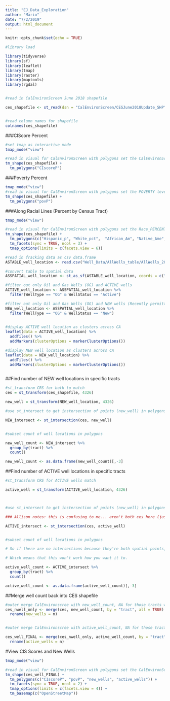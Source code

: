 ```yaml
---
title: "EJ_Data_Exploration"
author: "Mario"
date: "7/2/2019"
output: html_document
---
```


```r
knitr::opts_chunk$set(echo = TRUE)
```


```r

#library load

library(tidyverse)
library(sf)
library(leaflet)
library(tmap)
library(raster)
library(maptools)
library(rgdal)



```


```r

#read in CalEnvironScreen June 2018 shapefile

ces_shapefile <- st_read(dsn = "CalEnvironScreen/CESJune2018Update_SHP", layer = "CES3June2018Update")


#read column names for shapefile
colnames(ces_shapefile)


```

###CIScore Percent

```r

#set tmap as interactive mode
tmap_mode("view")

#read in visual for CalEnvironScreen with polygons set the CalEnvironScreen Score (Pollution Burden * Population Characteristics) AS PERCENTILE
tm_shape(ces_shapefile) +
  tm_polygons("CIscoreP") 

```

###Poverty Percent

```r


tmap_mode("view")
#read in visual for CalEnvironScreen with polygons set the POVERTY level AS PERCENTILE
tm_shape(ces_shapefile) +
  tm_polygons("povP")

```


###Along Racial Lines (Percent by Census Tract)

```r

tmap_mode("view")

#read in visual for CalEnvironScreen with polygons set the Race_PERCENTILE by Census Tract
tm_shape(ces_shapefile) +
  tm_polygons(c("Hispanic_p", "White_pct",  "African_Am", "Native_Ame", "Asian_Amer", "Other_pct")) +
  tm_facets(sync = TRUE, ncol = 3) +
  tmap_options(limits = c(facets.view = 6))

```




```r

#read in fracking data as csv data.frame
ASTABLE_well_location <- read.csv("Well_Data/AllWells_table/AllWells_20190724.csv")

#convert table to spatial data
ASSPATIAL_well_location <- st_as_sf(ASTABLE_well_location, coords = c("Longitude", "Latitude"), crs = 4326)

#filter out only Oil and Gas Wells (OG) and ACTIVE wells
ACTIVE_well_location <- ASSPATIAL_well_location %>%
  filter(WellType == "OG" & WellStatus == "Active") 

#filter out only Oil and Gas Wells (OG) and NEW wells (Recently permitted well; in the process of being drilled)
NEW_well_location <- ASSPATIAL_well_location %>% 
  filter(WellType == "OG" & WellStatus == "New") 
             

```



```r

#display ACTIVE well location as clusters across CA
leaflet(data = ACTIVE_well_location) %>% 
  addTiles() %>% 
  addMarkers(clusterOptions = markerClusterOptions())

```


```r

#display NEW well location as clusters across CA
leaflet(data = NEW_well_location) %>% 
  addTiles() %>% 
  addMarkers(clusterOptions = markerClusterOptions())



```


##Find number of NEW well locations in specific tracts

```r


#st_transform CRS for both to match
ces = st_transform(ces_shapefile, 4326)

new_well = st_transform(NEW_well_location, 4326)

#use st_intersect to get instersection of points (new_well) in polygons (ces).

NEW_intersect <- st_intersection(ces, new_well)


#subset count of well locations in polygons

new_well_count <- NEW_intersect %>% 
  group_by(tract) %>% 
  count()

new_well_count <- as.data.frame(new_well_count)[,-3]


```


##Find number of ACTIVE well locations in specific tracts

```r


#st_transform CRS for ACTIVE wells match

active_well = st_transform(ACTIVE_well_location, 4326)



#use st_intersect to get instersection of points (new_well) in polygons (ces).

### Allison notes: this is confusing to me... aren't both ces here (just has a latitude & longitude coordinate for each row, so aren't these just spatial points) and new_well locations both spatial points? Then trying to find an intersection doesn't make sense. Intersection works when trying to find points within a polygon.

ACTIVE_intersect <- st_intersection(ces, active_well)


#subset count of well locations in polygons

# So if there are no intersections because they're both spatial points, then NEW_intersection might only contain the one place where both a well location and the ces location point are exactly the same (but either way, it doesn't really make sense to try to find intersections between two sets of spatial points)...

# Which means that this won't work how you want it to. 

active_well_count <- ACTIVE_intersect %>% 
  group_by(tract) %>% 
  count()

active_well_count <- as.data.frame(active_well_count)[,-3]

```


##Merge well count back into CES shapefile


```r

#outer merge CalEnvironscree with new_well_count, NA for those tracts with no value (rename column new_wells)
ces_nwell_only <- merge(ces, new_well_count, by = "tract", all = TRUE) %>% 
  rename(new_wells = n)


#outer merge CalEnvironscree with active_well_count, NA for those tracts with no value (rename column new_wells)

ces_well_FINAL <- merge(ces_nwell_only, active_well_count, by = "tract", all = TRUE) %>% 
  rename(active_wells = n)

```


#View CIS Scores and New Wells

```r


tmap_mode("view")

#read in visual for CalEnvironScreen with polygons set the CalEnvironScreen Score, New Wells and Poverty Percentile by Census Tract (add OpenStreetMap)
tm_shape(ces_well_FINAL) +
  tm_polygons(c("CIscoreP", "povP", "new_wells", "active_wells")) +
  tm_facets(sync = TRUE, ncol = 2) +
  tmap_options(limits = c(facets.view = 4)) +
  tm_basemap(c("OpenStreetMap"))

```


